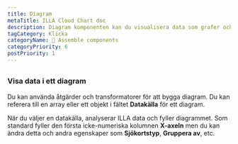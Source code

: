 ```yaml
---
title: Diagram
metaTitle: ILLA Cloud Chart doc
description: Diagram komponenten kan du visualisera data som grafer och diagram. Den är byggd med hjälp av diagram.
tagCategory: Klicka
categoryName: 🧬 Assemble components
categoryPriority: 6
postPriority: 1
---
```


## <Heading hidden>Diagram</Heading>

### Visa data i ett diagram

Du kan använda åtgärder och transformatorer för att bygga diagram. Du kan referera till en array eller ett objekt i fältet **Datakälla** för ett diagram. 

När du väljer en datakälla, analyserar ILLA data och fyller diagrammet. Som standard fyller den första icke-numeriska kolumnen **X-axeln** men du kan ändra detta och andra egenskaper som **Sjökortstyp**, **Gruppera av**, etc.

<img src='https://cdn.illacloud.com/official-website/img/docs/assemble/chart1.png' alt="" />

<img src='https://cdn.illacloud.com/official-website/img/docs/assemble/chart2.png' alt="" />
